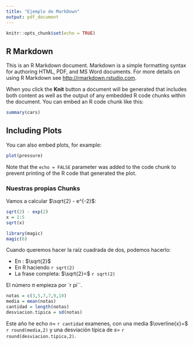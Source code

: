 ```yaml
---
title: "Ejemplo de MarkDown"
output: pdf_document
---
```


```r
knitr::opts_chunk$set(echo = TRUE)
```

## R Markdown

This is an R Markdown document. Markdown is a simple formatting syntax for authoring HTML, PDF, and MS Word documents. For more details on using R Markdown see <http://rmarkdown.rstudio.com>.

When you click the **Knit** button a document will be generated that includes both content as well as the output of any embedded R code chunks within the document. You can embed an R code chunk like this:

```r
summary(cars)
```

## Including Plots

You can also embed plots, for example:

```r
plot(pressure)
```

Note that the `echo = FALSE` parameter was added to the code chunk to prevent printing of the R code that generated the plot.



### Nuestras propias Chunks

Vamos a calcular $\sqrt{2} - e^{-2}$:
```r
sqrt(2) - exp(2)
x = 1:5
sqrt(x)
```


```r
library(magic)
magic(6)
```

Cuando queremos hacer la raíz cuadrada de dos, podemos hacerlo:

- En \LaTeX: $\sqrt{2}$
- En R haciendo `r sqrt(2)`
- La frase completa: $\sqrt{2}=$ `r sqrt(2)`

El número $\pi$ empieza por `r pi``.

```r
notas = c(3,5,7,7,9,10)
media = mean(notas)
cantidad = length(notas)
desviacion.tipica = sd(notas)
```

Este año he echo $n=$ `r cantidad` examenes, con una media $\overline{x}=$ `r round(media,2)` y una desviación típica de $s=$ `r round(desviacion.tipica,2)`.






